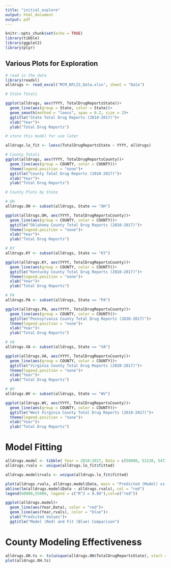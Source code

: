 ---
title: "initial_explore"
output: html_document
output: pdf
---

```{r setup, include=FALSE}
knitr::opts_chunk$set(echo = TRUE)
library(tibble)
library(ggplot2)
library(plyr)
```

## Various Plots for Exploration


```{r}
# read in the data
library(readxl)
alldrugs <- read_excel("MCM_NFLIS_Data.xlsx", sheet = "Data")
```



```{r}
# State Totals

ggplot(alldrugs, aes(YYYY, TotalDrugReportsState))+
  geom_line(aes(group = State, color = State))+
  geom_smooth(method = "loess", span = 0.2, size = 2)+
  ggtitle("State Total Drug Reports (2010-2017)")+
  xlab("Year")+
  ylab("Total Drug Reports")
```

```{r}
# store this model for use later

alldrugs.lo_fit <- loess(TotalDrugReportsState ~ YYYY, alldrugs)

```

```{r}
# County Totals
ggplot(alldrugs, aes(YYYY, TotalDrugReportsCounty))+
  geom_line(aes(group = COUNTY, color = COUNTY))+
  theme(legend.position = "none")+
  ggtitle("County Total Drug Reports (2010-2017)")+
  xlab("Year")+
  ylab("Total Drug Reports")
```

```{r}
# County Plots by State

# OH
alldrugs.OH <- subset(alldrugs, State == "OH")

ggplot(alldrugs.OH, aes(YYYY, TotalDrugReportsCounty))+
  geom_line(aes(group = COUNTY, color = COUNTY))+
  ggtitle("Oklahoma County Total Drug Reports (2010-2017)")+
  theme(legend.position = "none")+
  xlab("Year")+
  ylab("Total Drug Reports")
```

```{r}
# KY
alldrugs.KY <- subset(alldrugs, State == "KY")

ggplot(alldrugs.KY, aes(YYYY, TotalDrugReportsCounty))+
  geom_line(aes(group = COUNTY, color = COUNTY))+
  ggtitle("Kentucky County Total Drug Reports (2010-2017)")+
  theme(legend.position = "none")+
  xlab("Year")+
  ylab("Total Drug Reports")
```

```{r}
# PA
alldrugs.PA <- subset(alldrugs, State == "PA")

ggplot(alldrugs.PA, aes(YYYY, TotalDrugReportsCounty))+
  geom_line(aes(group = COUNTY, color = COUNTY))+
  ggtitle("Pennsylvania County Total Drug Reports (2010-2017)")+
  theme(legend.position = "none")+
  xlab("Year")+
  ylab("Total Drug Reports")
```

```{r}
# VA
alldrugs.VA <- subset(alldrugs, State == "VA")

ggplot(alldrugs.VA, aes(YYYY, TotalDrugReportsCounty))+
  geom_line(aes(group = COUNTY, color = COUNTY))+
  ggtitle("Virginia County Total Drug Reports (2010-2017)")+
  theme(legend.position = "none")+
  xlab("Year")+
  ylab("Total Drug Reports")
```

```{r}
# WV
alldrugs.WV <- subset(alldrugs, State == "WV")

ggplot(alldrugs.WV, aes(YYYY, TotalDrugReportsCounty))+
  geom_line(aes(group = COUNTY, color = COUNTY))+
  ggtitle("West Virginia County Total Drug Reports (2010-2017)")+
  theme(legend.position = "none")+
  xlab("Year")+
  ylab("Total Drug Reports")
```


# Model Fitting

```{r}
alldrugs.model <- tibble( Year = 2010:2017, Data = c(50000, 51220, 54711, 58454, 61521, 63977, 65721, 66942))
alldrugs.rvals <- unique(alldrugs.lo_fit$fitted)

alldrugs.model$rvals <- unique(alldrugs.lo_fit$fitted)

plot(alldrugs.rvals, alldrugs.model$Data, main = "Predicted (Model) vs. Fitted (loess) values", xlab = "Fitted Values", ylab = "Predicted Values")
abline(lm(alldrugs.model$Data ~ alldrugs.rvals), col = "red")
legend(60000,55000, legend = c("R^2 = 0.89"),col=c("red"))
```

```{r}
ggplot(alldrugs.model)+
  geom_line(aes(Year,Data), color = "red")+
  geom_line(aes(Year,rvals), color = "blue")+
  ylab("Predicted Values")+
  ggtitle("Model (Red) and Fit (Blue) Comparison")
```

# County Modeling Effectiveness
```{r}
alldrugs.OH.ts <- ts(unique(alldrugs.OH$TotalDrugReportsState), start = 2010, end = 2017)
plot(alldrugs.OH.ts)
```

